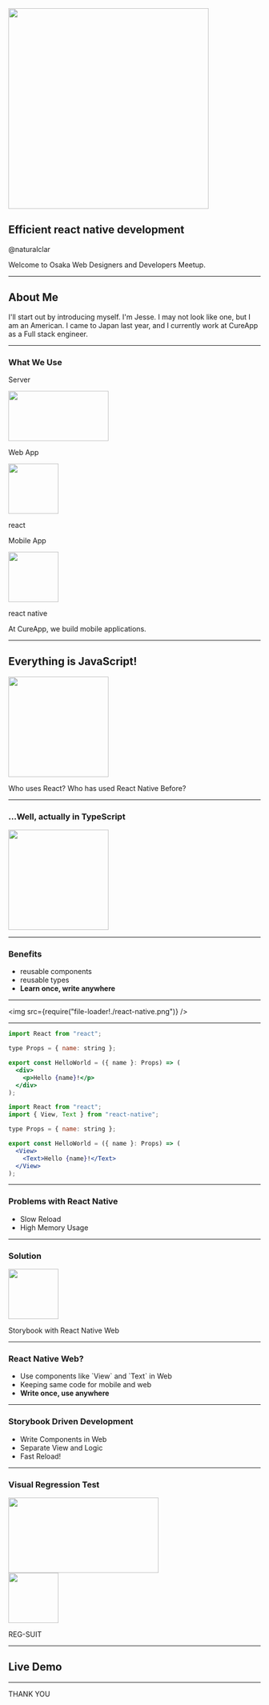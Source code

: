 
<Head>
  <Meta
    title="developing-react-native"
    description="Enter description here"
    publishedAt={"2019-10-25T10:34:31.152Z"}
    host="https://developing-react-native.naturalclar.now.sh"
  />
</Head>

<a href="https://www.meetup.com/Osaka-Web-Designers-and-Developers-Meetup/events/264050187/">
  <img src={require("file-loader!./logo-osaka.png")} height="400" />
</a>

## Efficient react native development

@naturalclar

<Notes>Welcome to Osaka Web Designers and Developers Meetup.</Notes>

---

## About Me

<Avatar />
<Profile />

<Notes>
  I'll start out by introducing myself. I'm Jesse. I may not look like one, but
  I am an American. I came to Japan last year, and I currently work at CureApp
  as a Full stack engineer.
</Notes>

---

### What We Use

<div>
  <div
      style={{
        display: "flex",
        width: "50vw",
        justifyContent: "space-around",
        alignItems: "center"
      }}
  >
    <Appear>
      <div>
        <p>Server</p>
        <img
          src={require("file-loader!./logo-node.png")}
          width="200"
          height="100"
        />
      </div>
    <div>
      <p>Web App</p>
      <img
        src={require("file-loader!./logo-react.png")}
        width="100"
        height="100"
      />
      <p style={{ margin: 0, fontSize: 24 }}>react</p>
    </div>
    <div>
      <p>Mobile App</p>
      <img
        src={require("file-loader!./logo-react.png")}
        width="100"
        height="100"
      />
      <p style={{ margin: 0, fontSize: 24 }}>react native</p>
    </div>
  </Appear>
</div>

</div>

<Notes>At CureApp, we build mobile applications.</Notes>

---

## Everything is JavaScript!

<div>
  <img src={require("file-loader!./logo-js.png")} width="200" height="200" />
</div>

<Notes>Who uses React? Who has used React Native Before?</Notes>

---

### ...Well, actually in TypeScript

<div>
  <img src={require("file-loader!./logo-ts.png")} width="200" height="200" />
</div>

---

### Benefits

<ul>
  <Appear>
    <li> reusable components</li>
    <li> reusable types</li>
    <li>
      <strong>Learn once, write anywhere</strong>
    </li>
  </Appear>
</ul>

---

<img src={require("file-loader!./react-native.png")} />

---

<CodeSurferLayout>

```jsx subtitle="Regular React"
import React from "react";

type Props = { name: string };

export const HelloWorld = ({ name }: Props) => (
  <div>
    <p>Hello {name}!</p>
  </div>
);
```

```jsx subtitle="In React Native"
import React from "react";
import { View, Text } from "react-native";

type Props = { name: string };

export const HelloWorld = ({ name }: Props) => (
  <View>
    <Text>Hello {name}!</Text>
  </View>
);
```

</CodeSurferLayout>

---

### Problems with React Native

<ul>
  <Appear>
    <li>Slow Reload</li>
    <li>High Memory Usage</li>
  </Appear>
</ul>

<Note></Note>

---

### Solution

<div style={{ display: "flex", alignItems: "center" }}>
  <img
    src={require("file-loader!./logo-storybook.png")}
    width="100"
    height="100"
  />
  <p>Storybook with React Native Web</p>
</div>

---

### React Native Web?

<ul>
  <Appear>
    <li>Use components like `View` and `Text` in Web</li>
    <li>Keeping same code for mobile and web</li>
    <li>
      <strong>Write once, use anywhere</strong>
    </li>
  </Appear>
</ul>

---

### Storybook Driven Development

<ul>
  <Appear>
    <li>Write Components in Web</li>
    <li>Separate View and Logic</li>
    <li>Fast Reload!</li>
  </Appear>
</ul>

---

### Visual Regression Test

<div style={{ display: "flex", flexDirection: "column", alignItems: "center" }}>
  <Appear>
    <img
      src={require("file-loader!./logo-circleci.png")}
      width="300"
      height="150"
    />
    <div style={{ display: "flex", alignItems: "center" }}>
      <img
        src={require("file-loader!./logo-regsuit.png")}
        width="100"
        height="100"
      />
      <p>REG-SUIT</p>
    </div>
  </Appear>
</div>

---

## Live Demo

---

THANK YOU
